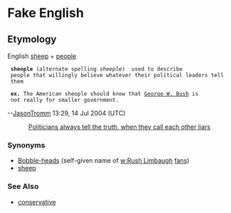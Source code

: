 =Fake English=

==Etymology==
English [[sheep]] + [[people]]

<p>
  <b>sheople</b> (alternate spelling <i>sheeple</i>)  used to describe
  people that willingly believe whatever their political leaders tell
  them
</p>

<p>
  <b>ex.</b> The American sheople should know that [http://www.georgewbush.com/ George W. Bush] is
  not really for smaller government.
</p>

--[[User:Jasontromm|JasonTromm]] 13:29, 14 Jul 2004 (UTC)

<center>
[[image:pol_truth.gif|Politicians always tell the truth, when they call each other liars]]
</center>

===Synonyms===
*[[Bobble-head]]s (self-given name of [[w:Rush Limbaugh]] [[fan]]s)
*[[sheep]]

===See Also===
*[[conservative]]
